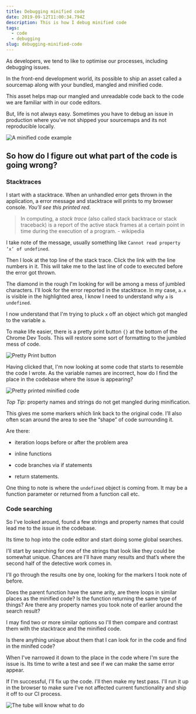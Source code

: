 ```yaml
---
title: Debugging minified code
date: 2019-09-12T11:00:34.794Z
description: This is how I debug minified code
tags:
  - code
  - debugging
slug: debugging-minified-code
---
```

  
As developers, we tend to like to optimise our processes, including debugging issues. 

In the front-end development world, its possible to ship an asset called a sourcemap along with your bundled, mangled and minified code. 

This asset helps map our mangled and unreadable code back to the code we are familiar with in our code editors. 

But, life is not always easy. Sometimes you have to debug an issue in production where you’ve not shipped your sourcemaps and its not reproducible locally. 

![A minified code example](/img/screen-shot-2019-09-12-at-9.03.36-pm.png "A minified code example")

## So how do I figure out what part of the code is going wrong?

### Stacktraces
I start with a stacktrace. When an unhandled error gets thrown in the application, a error message and stacktrace will prints to my browser console. _You'll see this printed red._

> In computing, a _stack trace_ (also called stack backtrace or stack traceback) is a report of the active stack frames at a certain point in time during the execution of a program. - wikipedia

I take note of the message, usually something like `Cannot read property ‘x’ of undefined`. 

Then I look at the top line of the stack trace. Click the link with the line numbers in it. This will take me to the last line of code to executed before the error got thrown. 

The diamond in the rough I'm looking for will be among a mess of jumbled characters.  I'll look for the error reported in the stacktrace. In my case, `a.x` is visible in the highlighted area, I know I need to understand why `a` is `undefined`. 

I now understand that I'm trying to pluck `x` off an object which got mangled to the variable `a`. 

To make life easier, there is a pretty print button `{}` at the bottom of the Chrome Dev Tools. This will restore some sort of formatting to the jumbled mess of code. 

![Pretty Print button](/img/screen-shot-2019-09-12-at-9.05.36-pm.png "Pretty Print button")

Having clicked that, I'm now looking at some code that starts to resemble the code I wrote. As the variable names are incorrect, how do I find the place in the codebase where the issue is appearing? 

![Pretty printed minified code](/img/screen-shot-2019-09-12-at-9.18.37-pm.png "Pretty printed minified code")

*Top Tip:* property names and strings do not get mangled during minification.

This gives me some markers which link back to the original code. I’ll also often scan around the area to see the “shape” of code surrounding it. 

Are there:

* iteration loops before or after the problem area

* inline functions 

* code branches via if statements

* return statements. 

One thing to note is where the `undefined` object is coming from. It may be a function parameter or returned from a function call etc. 

### Code searching

So I've looked around, found a few strings and property names that could lead me to the issue in the codebase.

Its time to hop into the code editor and start doing some global searches. 

I’ll start by searching for one of the strings that look like they could be somewhat unique. Chances are I'll have many results and that’s where the second half of the detective work comes in. 

I'll go through the results one by one, looking for the markers I took note of before. 

Does the parent function have the same arity, are there loops in similar places as the minified code? Is the function returning the same type of things? Are there any property names you took note of earlier around the search result? 

I may find two or more similar options so I'll then compare and contrast them with the stacktrace and the minified code. 

Is there anything unique about them that I can look for in the code and find in the minifed code? 

When I've narrowed it down to the place in the code where I'm sure the issue is. Its time to write a test and see if we can make the same error appear. 

If I'm successful, I'll fix up the code. I'll then make my test pass. I'll run it up in the browser to make sure I've not affected current functionality and ship it off to our CI process.

![The tube will know what to do](/img/simpsons.gif "The tube will know what to do")
